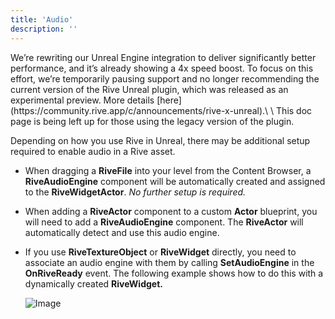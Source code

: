 ```yaml
---
title: 'Audio'
description: ''
---
```


<Warning>
  We’re rewriting our Unreal Engine integration to deliver significantly better performance, and it’s already showing a 4x speed boost. To focus on this effort, we’re temporarily pausing support and no longer recommending the current version of the Rive Unreal plugin, which was released as an experimental preview. More details [here](https://community.rive.app/c/announcements/rive-x-unreal).\
  \
  This doc page is being left up for those using the legacy version of the plugin.
</Warning>

Depending on how you use Rive in Unreal, there may be additional setup required to enable audio in a Rive asset.

- When dragging a **RiveFile** into your level from the Content Browser, a **RiveAudioEngine** component will be automatically created and assigned to the **RiveWidgetActor**. *No further setup is required.*
- When adding a **RiveActor** component to a custom **Actor** blueprint, you will need to add a **RiveAudioEngine** component. The **RiveActor** will automatically detect and use this audio engine.
- If you use **RiveTextureObject** or **RiveWidget** directly, you need to associate an audio engine with them by calling **SetAudioEngine** in the **OnRiveReady** event. The following example shows how to do this with a dynamically created **RiveWidget.**

  ![Image](/images/game-runtimes/unreal/d74ca6d0-068f-4457-a53e-f8af4b5da232.webp)